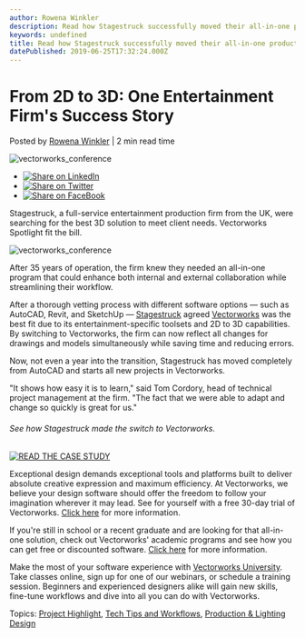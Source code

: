 ```yaml
---
author: Rowena Winkler
description: Read how Stagestruck successfully moved their all-in-one production agency to Vectorworks Spotlight, the ultimate entertainment solution. 
keywords: undefined
title: Read how Stagestruck successfully moved their all-in-one production agency to Vectorworks Spotlight, the ultimate entertainment solution.  
datePublished: 2019-06-25T17:32:24.000Z
---
```

  

# From 2D to 3D: One Entertainment Firm's Success Story

 Posted by [Rowena Winkler](https://blog.vectorworks.net/author/rwinkler) | 2 min read time 

![vectorworks_conference](https://blog.vectorworks.net/hubfs/190625_Stagestruck/vectorworks_conference.jpg) 

* [![Share on LinkedIn](https://2659751.fs1.hubspotusercontent-na1.net/hubfs/2659751/michaelDemo/share-LI.png)](http://www.linkedin.com/shareArticle?mini=true&url=https%3A%2F%2Fblog.vectorworks.net%2Ffrom-2d-to-3d-one-entertainment-firms-success-story)
* [![Share on Twitter](https://2659751.fs1.hubspotusercontent-na1.net/hubfs/2659751/michaelDemo/share-TW.png)](https://www.twitter.com/share?text=From%202D%20to%203D:%20One%20Entertainment%20Firm's%20Success%20Story&url=https%3A%2F%2Fblog.vectorworks.net%2Ffrom-2d-to-3d-one-entertainment-firms-success-story&via=PMGTweets)
* [![Share on FaceBook](https://2659751.fs1.hubspotusercontent-na1.net/hubfs/2659751/michaelDemo/share-FB.png)](https://www.facebook.com/sharer/sharer.php?u=https%3A%2F%2Fblog.vectorworks.net%2Ffrom-2d-to-3d-one-entertainment-firms-success-story)

Stagestruck, a full-service entertainment production firm from the UK, were searching for the best 3D solution to meet client needs. Vectorworks Spotlight fit the bill.

![vectorworks_conference](https://blog.vectorworks.net/hs-fs/hubfs/190625_Stagestruck/vectorworks_conference.jpg?width=1600&name=vectorworks_conference.jpg)

After 35 years of operation, the firm knew they needed an all-in-one program that could enhance both internal and external collaboration while streamlining their workflow.

After a thorough vetting process with different software options — such as AutoCAD, Revit, and SketchUp — [Stagestruck](https://stagestruck.com/) agreed [Vectorworks](https://www.vectorworks.net/en/spotlight?utm%5Fcampaign=blog&utm%5Fmedium=planetvectorworks&utm%5Fsource=intext&utm%5Fcontent=stagestruck062519) was the best fit due to its entertainment-specific toolsets and 2D to 3D capabilities. By switching to Vectorworks, the firm can now reflect all changes for drawings and models simultaneously while saving time and reducing errors.

Now, not even a year into the transition, Stagestruck has moved completely from AutoCAD and starts all new projects in Vectorworks.

"It shows how easy it is to learn," said Tom Cordory, head of technical project management at the firm. "The fact that we were able to adapt and change so quickly is great for us."

###### See how Stagestruck made the switch to Vectorworks.

[![READ THE CASE STUDY](https://no-cache.hubspot.com/cta/default/3018241/b5d8f3df-3832-4b38-8141-4c9becca4a6b.png)](https://cta-redirect.hubspot.com/cta/redirect/3018241/b5d8f3df-3832-4b38-8141-4c9becca4a6b) 

Exceptional design demands exceptional tools and platforms built to deliver absolute creative expression and maximum efficiency. At Vectorworks, we believe your design software should offer the freedom to follow your imagination wherever it may lead. See for yourself with a free 30-day trial of Vectorworks. [Click here](https://www.vectorworks.net/trial/form) for more information.

If you're still in school or a recent graduate and are looking for that all-in-one solution, check out Vectorworks' academic programs and see how you can get free or discounted software. [Click here](https://www.vectorworks.net/en-US/education) for more information.

Make the most of your software experience with [Vectorworks University](https://university.vectorworks.net/). Take classes online, sign up for one of our webinars, or schedule a training session. Beginners and experienced designers alike will gain new skills, fine-tune workflows and dive into all you can do with Vectorworks.

 Topics: [Project Highlight](https://blog.vectorworks.net/topic/project-highlight), [Tech Tips and Workflows](https://blog.vectorworks.net/topic/tech-tips-and-workflows), [Production & Lighting Design](https://blog.vectorworks.net/topic/production-lighting-design) 

  